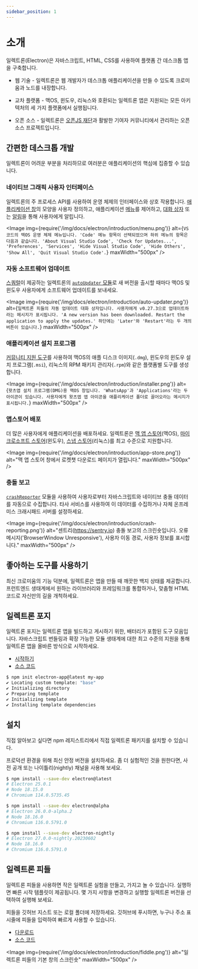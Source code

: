 ```yaml
---
sidebar_position: 1
---
```



# 소개

일렉트론(Electron)은 자바스크립트, HTML, CSS를 사용하여 플랫폼 간 데스크톱 앱을 구축합니다.

- 웹 기술 - 일렉트론은 웹 개발자가 데스크톱 애플리케이션을 만들 수 있도록 크로미움과 노드를 내장합니다.

- 교차 플랫폼 - 맥OS, 윈도우, 리눅스와 호환되는 일렉트론 앱은 지원되는 모든 아키텍처의 세 가지 플랫폼에서 실행됩니다.

- 오픈 소스 - 일렉트론은 [오픈JS 재단](https://openjsf.org/)과 활발한 기여자 커뮤니티에서 관리하는 오픈 소스 프로젝트입니다.

## 간편한 데스크톱 개발

일렉트론이 어려운 부분을 처리하므로 여러분은 애플리케이션의 핵심에 집중할 수 있습니다.

### 네이티브 그래픽 사용자 인터페이스

일렉트론의 주 프로세스 API를 사용하여 운영 체제의 인터페이스와 상호 작용합니다. [애플리케이션 창](https://www.electronjs.org/docs/latest/tutorial/window-customization)의 모양을 사용자 정의하고, 애플리케이션 [메뉴](https://www.electronjs.org/docs/latest/api/menu)를 제어하고, [대화 상자](https://www.electronjs.org/docs/latest/api/dialog) 또는 [알림](https://www.electronjs.org/docs/latest/tutorial/notifications)을 통해 사용자에게 알립니다.

<Image
  img={require('/img/docs/electron/introduction/menu.png')}
  alt={`VS코드의 맥OS 운영 체제 메뉴입니다. 'Code' 메뉴 항목이 선택되었으며 하위 메뉴의 항목은 다음과 같습니다. 'About Visual Studio Code', 'Check for Updates...', 'Preferences', 'Services', 'Hide Visual Studio Code', 'Hide Others', 'Show All', 'Quit Visual Studio Code'.`}
  maxWidth="500px"
/>

### 자동 소프트웨어 업데이트

[스쿼럴](https://github.com/Squirrel)이 제공하는 일렉트론의 [`autoUpdater` 모듈](https://www.electronjs.org/docs/latest/api/auto-updater)로 새 버전을 출시할 때마다 맥OS 및 윈도우 사용자에게 소프트웨어 업데이트를 보내세요.

<Image
  img={require('/img/docs/electron/introduction/auto-updater.png')}
  alt={`일렉트론 피들의 자동 업데이트 대화 상자입니다. 사용자에게 v0.27.3으로 업데이트하라는 메시지가 표시됩니다. 'A new version has been downloaded. Restart the application to apply the updates.' 하단에는 'Later'와 'Restart'라는 두 개의 버튼이 있습니다.`}
  maxWidth="500px"
/>

### 애플리케이션 설치 프로그램

[커뮤니티 지원 도구](https://www.electronjs.org/docs/latest/tutorial/application-distribution)를 사용하여 맥OS의 애플 디스크 이미지(`.dmg`), 윈도우의 윈도우 설치 프로그램(`.msi`), 리눅스의 RPM 패키지 관리자(`.rpm`)와 같은 플랫폼별 도구를 생성합니다.

<Image
  img={require('/img/docs/electron/introduction/installer.png')}
  alt={`왓츠앱 설치 프로그램(DMG)용 맥OS 창입니다. 'WhatsApp'과 'Applications'라는 두 아이콘이 있습니다. 사용자에게 왓츠앱 앱 아이콘을 애플리케이션 폴더로 끌어오라는 메시지가 표시됩니다.`}
  maxWidth="500px"
/>

### 앱스토어 배포

더 많은 사용자에게 애플리케이션을 배포하세요. 일렉트론은 [맥 앱 스토어](https://www.apple.com/ca/osx/apps/app-store/index.html)(맥OS), [마이크로소프트 스토어](https://www.microsoft.com/en-ca/store/apps/windows)(윈도우), [스냅 스토어](https://snapcraft.io/store)(리눅스)를 최고 수준으로 지원합니다.

<Image
  img={require('/img/docs/electron/introduction/app-store.png')}
  alt="맥 앱 스토어 창에서 로켓챗 다운로드 페이지가 열립니다."
  maxWidth="500px"
/>

### 충돌 보고

[`crashReporter`](https://www.electronjs.org/docs/latest/api/crash-reporter) 모듈을 사용하여 사용자로부터 자바스크립트와 네이티브 충돌 데이터를 자동으로 수집합니다. 타사 서비스를 사용하여 이 데이터를 수집하거나 자체 온프레미스 크래시패드 서버를 설정하세요.

<Image
  img={require('/img/docs/electron/introduction/crash-reporting.png')}
  alt="센트리(https://sentry.io) 충돌 보고의 스크린숏입니다. 오류 메시지('BrowserWindow Unresponsive'), 사용자 이동 경로, 사용자 정보를 표시합니다."
  maxWidth="500px"
/>

## 좋아하는 도구를 사용하기

최신 크로미움의 기능 덕분에, 일렉트론은 앱을 만들 때 깨끗한 백지 상태를 제공합니다. 프런트엔드 생태계에서 원하는 라이브러리와 프레임워크를 통합하거나, 맞춤형 HTML 코드로 자신만의 길을 개척하세요.

## 일렉트론 포지

일렉트론 포지는 일렉트론 앱을 빌드하고 게시하기 위한, 배터리가 포함된 도구 모음입니다. 자바스크립트 번들링과 확장 가능한 모듈 생태계에 대한 최고 수준의 지원을 통해 일렉트론 앱을 올바른 방식으로 시작하세요.

- [시작하기](https://electronforge.io/)
- [소스 코드](https://github.com/electron/forge)

```sh
$ npm init electron-app@latest my-app
✔ Locating custom template: "base"
✔ Initializing directory
✔ Preparing template
✔ Initializing template
✔ Installing template dependencies
```

## 설치

직접 알아보고 싶다면 npm 레지스트리에서 직접 일렉트론 패키지를 설치할 수 있습니다.

프로덕션 환경을 위해 최신 안정 버전을 설치하세요. 좀 더 실험적인 것을 원한다면, 사전 공개 또는 나이틀리(nightly) 채널을 사용해 보세요.

<Tabs>
  <TabItem value="stable" label="Stable" default>

```sh
$ npm install --save-dev electron@latest
# Electron 25.0.1
# Node 18.15.0
# Chromium 114.0.5735.45
```

  </TabItem>
  <TabItem value="prerelease" label="Prerelease">

```sh
$ npm install --save-dev electron@alpha
# Electron 26.0.0-alpha.2
# Node 18.16.0
# Chromium 116.0.5791.0
```

  </TabItem>
  <TabItem value="nightly" label="Nightly">

```sh
$ npm install --save-dev electron-nightly
# Electron 27.0.0-nightly.20230602
# Node 18.16.0
# Chromium 116.0.5791.0
```

  </TabItem>
</Tabs>

## 일렉트론 피들

일렉트론 피들을 사용하면 작은 일렉트론 실험을 만들고, 가지고 놀 수 있습니다. 실행하면 빠른 시작 템플릿이 제공됩니다. 몇 가지 사항을 변경하고 실행할 일렉트론 버전을 선택하여 실행해 보세요.

피들을 깃허브 지스트 또는 로컬 폴더에 저장하세요. 깃허브에 푸시하면, 누구나 주소 표시줄에 피들을 입력하여 빠르게 사용할 수 있습니다.

- [다운로드](https://www.electronjs.org/fiddle)
- [소스 코드](https://github.com/electron/fiddle)

<Image
  img={require('/img/docs/electron/introduction/fiddle.png')}
  alt="일렉트론 피들의 기본 창의 스크린숏"
  maxWidth="500px"
/>
